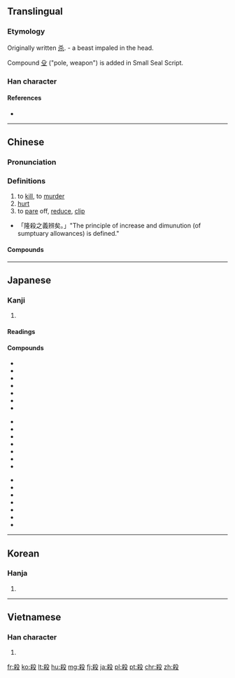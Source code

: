 {{also|杀}}
==Translingual==

===Etymology===
Originally written [[杀]]. {{liushu|p}} - a beast impaled in the head.

Compound [[殳]] ("pole, weapon") is added in Small Seal Script.

===Han character===
{{Han char|rn=79|rad=殳|as=07|sn=11|four=4794<sub>7</sub>|canj=大金竹弓水 (KCHNE), 大木竹弓水 (KDHNE)|ids=⿰[[杀]][[殳]]}}

====References====
* {{Han ref|kx=0585.110|dkj=16638|dj=0978.050|hdz=32157.010|uh=6BBA|ud=27578|bh=B1FE|bd=45566}}

----

==Chinese==
{{zh-forms|s=杀}}

===Pronunciation===
{{zh-pron
|m=shā
|ma=
|c=saat3
|h=pfs=sat
|mn=sat
|w=4saq
|mc=y
|oc=y
|cat=v
}}

===Definitions===
{{zh-hanzi}}

# to [[kill]], to [[murder]]
# [[hurt]]
# to [[pare]] off, [[reduce]], [[clip]]
*「隆殺之義辨矣。」"The principle of increase and dimunution (of sumptuary allowances) is defined."

====Compounds====
{{der5
| {{zh-l|殺場}}
| {{zh-l|殺蟲藥}}
| {{zh-l|殺敵致果}}
| {{zh-l|殺伐}}
| {{zh-l|殺風景}}
| {{zh-l|殺害}}
| {{zh-l|殺機}}
| {{zh-l|殺雞取卵}}
| {{zh-l|殺雞嚇猴}}
| {{zh-l|殺價}}
| {{zh-l|殺戒}}
| {{zh-l|殺菌}}
| {{zh-l|殺戮}}
| {{zh-l|殺掠}}
| {{zh-l|殺碁}}
| {{zh-l|殺氣}}
| {{zh-l|殺青}}
| {{zh-l|殺人不見血}}
| {{zh-l|殺人不眨眼}}
| {{zh-l|殺人越貨}}
| {{zh-l|殺傷}}
| {{zh-l|殺身}}
| {{zh-l|殺身成仁}}
| {{zh-l|殺生}}
| {{zh-l|殺手}}
| {{zh-l|殺手锏}}
| {{zh-l|殺死}}
| {{zh-l|殺頭}}
| {{zh-l|殺一儆百}}
| {{zh-l|殺一警百}}
}}

{{zh-cat|Elementary|Death}}

----

==Japanese==

===Kanji===
{{ja-kanji|grade=4|rs=殳07}}

# {{defn|lang=ja|sort=殳07}}

====Readings====
{{ja-readings
|goon=[[せい]] (sei) {{non-joyo-reading}}, [[せち]] (sechi) {{non-joyo-reading}}, [[せつ]] (setsu)
|kanon=[[さい]] (sai), [[さつ]] (satsu)
|kanyoon=[[さつ]] (satsu)
|kun=[[ころす|ころ.す]] ({{ja-l|殺す}}, koro.su), [[そぐ|そ.ぐ]] ({{ja-l|殺ぐ}}, so.gu)
}}

====Compounds====
{{top3}}
*{{l|ja|sc=Jpan|虐殺|tr=ぎゃくさつ, gyakusatsu}}
*{{l|ja|sc=Jpan|人殺し|tr=ひとごろし, hitogoroshi}}
*{{l|ja|sc=Jpan|殺人|tr=さつじん, satsujin}}
*{{l|ja|sc=Jpan|殺害|tr=さつがい, satsugai}}
*{{l|ja|sc=Jpan|殺気|tr=さっき, sakki}}
*{{l|ja|sc=Jpan|殺菌|tr=さっきん, sakkin}}
*{{l|ja|sc=Jpan|殺傷|tr=さっしょう, sasshō}}
{{mid3}}
*{{l|ja|sc=Jpan|殺身|tr=さっしん, sasshin}}
*{{l|ja|sc=Jpan|殺生|tr=せっしょう, sesshō}}
*{{l|ja|sc=Jpan|殺青|tr=さっせい, sassei}}
*{{l|ja|sc=Jpan|殺節|tr=さっせつ, sassetsu}}
*{{l|ja|sc=Jpan|殺到|tr=さっとう, sattō}}
*{{l|ja|sc=Jpan|殺伐|tr=さつばつ, satsubatsu}}
*{{l|ja|sc=Jpan|殺風景|tr=さっぷうけい, sappūkei}}
{{mid3}}
*{{l|ja|sc=Jpan|殺戮|tr=さつりく, satsuriku}}
*{{l|ja|sc=Jpan|殺略|tr=さつりゃく, satsuryaku}}
*{{l|ja|sc=Jpan|殺陣縊殺|tr=さつじんいさつ, satsujin'isatsu}}
*{{l|ja|sc=Jpan|刺殺|tr=しさつ, shisatsu}}
*{{l|ja|sc=Jpan|相殺|tr=そうさい, sōsai}}
*{{l|ja|sc=Jpan|他殺|tr=たさつ, tasatsu}}
*{{l|ja|sc=Jpan|抹殺|tr=まっさつ, massatsu}}
{{bottom}}

----

==Korean==

===Hanja===
{{ko-hanja|hangeul=[[살]], [[쇠]]|eumhun=|mr=sal, soe|y=sal, soy}}

# {{defn|lang=ko|sort=殳07}}

----

==Vietnamese==

===Han character===
{{vi-hantu|[[sát]], [[sái]], [[sít]], [[sịt]], [[sướt]], [[sét]], [[sượt]]|rs=殳07}}

# {{defn|lang=vi|sort=殳07}}

[[fr:殺]]
[[ko:殺]]
[[lt:殺]]
[[hu:殺]]
[[mg:殺]]
[[fj:殺]]
[[ja:殺]]
[[pl:殺]]
[[pt:殺]]
[[chr:殺]]
[[zh:殺]]